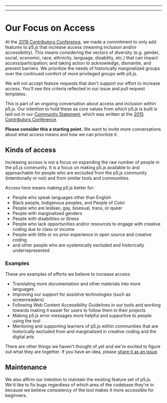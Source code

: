 
  ---
  
  ---
  # Our Focus on Access

At the [2019 Contributors Conference](https://p5js.org/community/contributors-conference-2019.html), we made a commitment to only add features to p5.js that increase access (meaning inclusion and/or accessibility). This means considering the vectors of diversity (e.g. gender, social, economic, race, ethnicity, language, disability, etc.) that can impact access/participation; and taking action to acknowledge, dismantle, and prevent barriers. We prioritize the needs of historically marginalized groups over the continued comfort of more privileged groups with p5.js.

We will not accept feature requests that don't support our effort to increase access. You'll see this criteria reflected in our issue and pull request templates.

This is part of an ongoing conversation about access and inclusion within p5.js. Our intention to hold these as core values from which p5.js is built is laid out in our [Community Statement](../CODE_OF_CONDUCT/), which was written at the [2015 Contributors Conference](https://p5js.org/community/contributors-conference-2015.html).

**Please consider this a starting point.** We want to invite more conversations about what access means and how we can prioritize it.

## Kinds of access

Increasing access is not a focus on expanding the raw number of people in the p5.js community. It is a focus on making p5.js available to and approachable for people who are excluded from the p5.js community (intentionally or not) and from similar tools and communities.

Access here means making p5.js better for:

- People who speak languages other than English
- Black people, Indigenous peoples, and People of Color
- People who are lesbian, gay, bisexual, trans, or queer
- People with marginalized genders
- People with disabilities or illness
- People who lack opportunities and/or resources to engage with creative coding due to class or income
- People with little or no prior experience in open source and creative coding
- and other people who are systemically excluded and historically underrepresented

### Examples

These are examples of efforts we believe to increase access:

- Translating more documentation and other materials into more languages
- Improving our support for assistive technologies (such as screenreaders)
- Following Web Content Accessibility Guidelines in our tools and working towards making it easier for users to follow them in their projects
- Making p5.js error messages more helpful and supportive to people using the tool
- Mentoring and supporting learners of p5.js within communities that are historically excluded from and marginalized in creative coding and the digital arts

There are other things we haven't thought of yet and we're excited to figure out what they are together. If you have an idea, please [share it as an issue](https://github.com/processing/p5.js/issues/new/choose).

## Maintenance

We also affirm our intention to maintain the existing feature set of p5.js. We'd like to fix bugs regardless of which area of the codebase they're in because we believe consistency of the tool makes it more accessible for beginners.

  